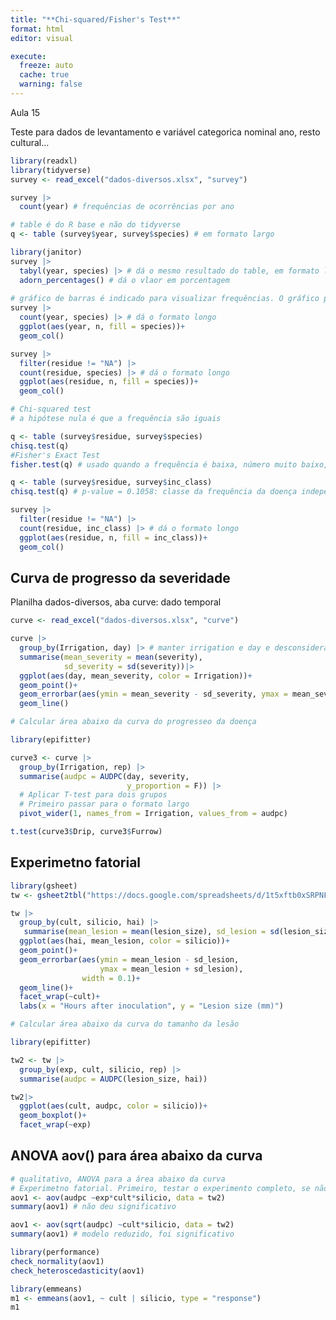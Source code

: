 ```yaml
---
title: "**Chi-squared/Fisher's Test**"
format: html
editor: visual

execute: 
  freeze: auto
  cache: true
  warning: false
---
```


Aula 15

Teste para dados de levantamento e variável categorica nominal ano, resto cultural...

```r
library(readxl)
library(tidyverse)
survey <- read_excel("dados-diversos.xlsx", "survey")

survey |> 
  count(year) # frequências de ocorrências por ano

# table é do R base e não do tidyverse
q <- table (survey$year, survey$species) # em formato largo

library(janitor)
survey |> 
  tabyl(year, species) |> # dá o mesmo resultado do table, em formato largo
  adorn_percentages() # dá o vlaor em porcentagem
  
# gráfico de barras é indicado para visualizar frequências. O gráfico precisa ser no formato longo
survey |> 
  count(year, species) |> # dá o formato longo 
  ggplot(aes(year, n, fill = species))+
  geom_col()

survey |> 
  filter(residue != "NA") |> 
  count(residue, species) |> # dá o formato longo 
  ggplot(aes(residue, n, fill = species))+
  geom_col()

# Chi-squared test
# a hipótese nula é que a frequência são iguais

q <- table (survey$residue, survey$species)
chisq.test(q)
#Fisher's Exact Test
fisher.test(q) # usado quando a frequência é baixa, número muito baixo, menor que 6

q <- table (survey$residue, survey$inc_class)
chisq.test(q) # p-value = 0.1058: classe da frequência da doença independe do resto cultural

survey |> 
  filter(residue != "NA") |> 
  count(residue, inc_class) |> # dá o formato longo 
  ggplot(aes(residue, n, fill = inc_class))+
  geom_col()

```

## Curva de progresso da severidade

Planilha dados-diversos, aba curve: dado temporal

```r
curve <- read_excel("dados-diversos.xlsx", "curve")

curve |> 
  group_by(Irrigation, day) |> # manter irrigation e day e desconsiderar rep
  summarise(mean_severity = mean(severity), 
            sd_severity = sd(severity))|> 
  ggplot(aes(day, mean_severity, color = Irrigation))+
  geom_point()+
  geom_errorbar(aes(ymin = mean_severity - sd_severity, ymax = mean_severity + sd_severity), width = 0.1)+
  geom_line()

# Calcular área abaixo da curva do progresseo da doença

library(epifitter)

curve3 <- curve |> 
  group_by(Irrigation, rep) |> 
  summarise(audpc = AUDPC(day, severity, 
                          y_proportion = F)) |> 
  # Aplicar T-test para dois grupos
  # Primeiro passar para o formato largo
  pivot_wider(1, names_from = Irrigation, values_from = audpc)

t.test(curve3$Drip, curve3$Furrow)
```

## Experimetno fatorial

```r
library(gsheet)
tw <- gsheet2tbl("https://docs.google.com/spreadsheets/d/1t5xftb0xSRPNFhM7h_MiPNtwt2UFUcm9/edit?rtpof=true")

tw |> 
  group_by(cult, silicio, hai) |> 
   summarise(mean_lesion = mean(lesion_size), sd_lesion = sd(lesion_size)) |> 
  ggplot(aes(hai, mean_lesion, color = silicio))+
  geom_point()+
  geom_errorbar(aes(ymin = mean_lesion - sd_lesion, 
                    ymax = mean_lesion + sd_lesion), 
                width = 0.1)+
  geom_line()+
  facet_wrap(~cult)+
  labs(x = "Hours after inoculation", y = "Lesion size (mm)")

# Calcular área abaixo da curva do tamanho da lesão

library(epifitter)

tw2 <- tw |> 
  group_by(exp, cult, silicio, rep) |> 
  summarise(audpc = AUDPC(lesion_size, hai))

tw2|> 
  ggplot(aes(cult, audpc, color = silicio))+
  geom_boxplot()+
  facet_wrap(~exp)

```

## ANOVA aov() para área abaixo da curva

```r
# qualitativo, ANOVA para a área abaixo da curva
# Experimetno fatorial. Primeiro, testar o experimento completo, se não for significativo, reduzir o modelo. 
aov1 <- aov(audpc ~exp*cult*silicio, data = tw2)
summary(aov1) # não deu significativo

aov1 <- aov(sqrt(audpc) ~cult*silicio, data = tw2)
summary(aov1) # modelo reduzido, foi significativo

library(performance)
check_normality(aov1)
check_heteroscedasticity(aov1)

library(emmeans)
m1 <- emmeans(aov1, ~ cult | silicio, type = "response")
m1

```

